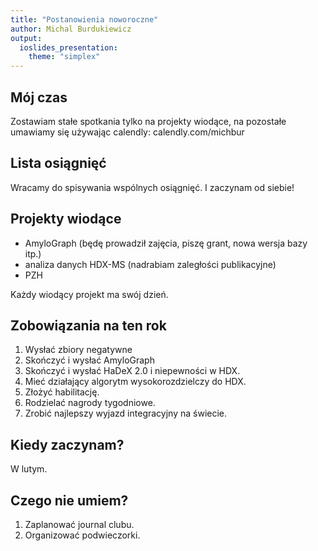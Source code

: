```yaml
---
title: "Postanowienia noworoczne"
author: Michal Burdukiewicz
output: 
  ioslides_presentation:
    theme: "simplex"
---
```



<link href="https://fonts.googleapis.com/css?family=Montserrat&display=swap" rel="stylesheet">

<style>
slides > slide {
  font-family: 'Montserrat', sans-serif;
}

.center {
  display: block;
  margin-left: auto;
  margin-right: auto;

}


</style>


## Mój czas

Zostawiam stałe spotkania tylko na projekty wiodące, na pozostałe umawiamy się używając calendly: calendly.com/michbur 

## Lista osiągnięć

Wracamy do spisywania wspólnych osiągnięć. I zaczynam od siebie!

## Projekty wiodące

 - AmyloGraph (będę prowadził zajęcia, piszę grant, nowa wersja bazy itp.)
 - analiza danych HDX-MS (nadrabiam zaległości publikacyjne)
 - PZH
 
Każdy wiodący projekt ma swój dzień.
 
## Zobowiązania na ten rok

1. Wysłać zbiory negatywne
2. Skończyć i wysłać AmyloGraph
3. Skończyć i wysłać HaDeX 2.0 i niepewności w HDX.
4. Mieć działający algorytm wysokorozdzielczy do HDX.
5. Złożyć habilitację.
6. Rodzielać nagrody tygodniowe.
7. Zrobić najlepszy wyjazd integracyjny na świecie.


## Kiedy zaczynam?

W lutym.

## Czego nie umiem?

1. Zaplanować journal clubu.
2. Organizować podwieczorki.

